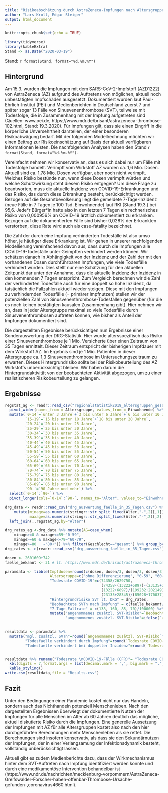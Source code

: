 ```yaml
---
title: "Risikoabschätzung durch AstraZeneca-Impfungen nach Altersgruppen"
author: "Lars Kroll, Edgar Steiger"
output: html_document
---
```


```r
knitr::opts_chunk$set(echo = TRUE)
```

```r
library(tidyverse)
library(kableExtra)
Stand <- as.Date("2020-03-19")
```
Stand: `r format(Stand, format="%d.%m.%Y")`

## Hintergrund 

Am 15.3. wurden die Impfungen mit dem SARS-CoV-2-Impfstoff (AZD1222) von AstraZeneca (AZ) aufgrund des Auftretens von möglichen, aktuell noch unbestätigten Impfschäden ausgesetzt. Dokumentiert wurden laut Paul-Ehrlich-Institut (PEI) und Medienberichten in Deutschland zuerst 7 und später sogar 13 Fälle von Sinusvenenthrombose (SVT), teilweise mit Todesfolge, die in Zusammenhang mit der Impfung aufgetreten sind (Quellen: www.pei.de, https://www.mdr.de/brisant/astrazeneca-thrombose-102.html, Stand: 19.3.2020). Für Impfungen gilt, dass sie einen Eingriff in die körperliche Unversehrtheit darstellen, der einer besonderen Risikoabwägung bedarf. Mit der folgenden Modellrechnung möchten wir einen Beitrag zur Risikoeinschätzung auf Basis der aktuell verfügbaren Informationen leisten. Die nachfolgenden Analysen haben den Stand `r format(Stand, format="%d.%m.%Y")`.

Vereinfacht nehmen wir konservativ an, dass es sich dabei nur um Fälle mit Todesfolge handelt. Verimpft vom Wirkstoff AZ wurden ca. 1,6 Mio. Dosen. Aktuell sind ca. 1,78 Mio. Dosen verfügbar, aber noch nicht verimpft. Welches Risiko bestünde nun, wenn diese Dosen verimpft würden und welche Schutzwirkung steht diesem Risiko entgegen? Um diese Frage zu beantworten, muss die aktuelle Inzidenz von COVID-19-Erkrankungen und das Risiko, das durch diese Erkrankung besteht, berücksichtigt werden. Bezogen auf die Gesamtbevölkerung liegt die gemeldete 7-Tage-Inzidenz (neue Fälle in 7 Tagen je 100 Tsd. Einwohnende) laut RKI (Stand 19.3.) bei 95,6. Jede\*r Bürger\*in hatte also in den letzten 7 Tagen ein rechnerisches Risiko von 0,000956% an COVID-19 ärztlich dokumentiert zu erkranken. Bezogen auf die dokumentierten Fälle sind bisher 0,028% der Erkrankten verstorben, diese Rate wird auch als case-fatality bezeichnet.

Die Zahl der durch eine Impfung verhinderten Todesfälle ist also umso höher, je häufiger diese Erkrankung ist. Wir gehen in unserer nachfolgenden Modellierung vereinfachend davon aus, dass durch die Impfungen alle COVID-19-Todesfälle unter Geimpften verhindert werden können. Wir schätzen danach in Abhängigkeit von der Inzidenz und der Zahl der mit den vorhandenen Dosen durchführbaren Impfungen, wie viele Todesfälle verhindert würden. Dies stellt nur eine Schätzung für den aktuellen Zeitpunkt dar unter der Annahme, dass die aktuelle Inzidenz der Inzidenz in den kommenden 7 Tagen entspricht. Zum Vergleich berechnen wir die Zahl der verhinderten Todesfälle auch für eine doppelt so hohe Inzidenz, da tatsächlich die Fallzahlen aktuell wieder steigen. Diese mit den Impfungen zu verhindernden Todesfälle (= primärer Impfnutzen) stellen wir der potenziellen Zahl von Sinusvenenthrombose-Todesfällen gegenüber (für die es noch keinen bestätigten kausalen Zusammenhang gibt). Hier nehmen wir an, dass in jeder Altersgruppe maximal so viele Todesfälle durch Sinusvenenthrombosen auftreten können, wie bisher als Anteil der Impfungen dokumentiert sind.

Die dargestellten Ergebnisse berücksichtigen nun Ergebnisse einer Sonderauswertung der DRG-Statistik. Hier wurde altersspezifisch das Risiko einer Sinusvenenthrombose je 1 Mio. Versicherte über einen Zeitraum von 35 Tagen ermittelt. Dieser Zeitraum entspricht der bisherigen Impfdauer mit dem Wirkstoff AZ. Im Ergebnis sind je 1 Mio. Patienten in dieser Altersgruppe ca. 1,3 Sinusvenenthrombose im Untersuchungszeitraum zu erwarten. Dieses Hintergrundrisiko sollte bei der Risikobeurteilung des AZ Wirkstoffs unberücksichtigt bleiben. Wir haben darum die Hintergrundaktivität von der beobachteten Aktivität abgezogen, um zu einer realistischeren Risikobeurteilung zu gelangen.

## Ergebnisse

```r
regstat_ag <- readr::read_csv("regionalstatistik2019_altersgruppen_gesamt.csv") %>%
  pivot_wider(names_from = Altersgruppe, values_from = Einwohnende) %>%
  mutate(`0-14`=`unter 3 Jahre`+`3 bis unter 6 Jahre`+`6 bis unter 10 Jahre`+`10 bis unter 15 Jahre`,
         `15-19`=`15 bis unter 18 Jahre`+`18 bis unter 20 Jahre`,
         `20-24`=`20 bis unter 25 Jahre`,
         `25-29`=`25 bis unter 30 Jahre`,
         `30-34`=`30 bis unter 35 Jahre`,
         `35-39`=`35 bis unter 40 Jahre`,
         `40-44`=`40 bis unter 45 Jahre`,
         `45-49`=`45 bis unter 50 Jahre`,
         `50-54`=`50 bis unter 55 Jahre`,
         `55-59`=`55 bis unter 60 Jahre`,
         `60-64`=`60 bis unter 65 Jahre`,
         `65-69`=`65 bis unter 70 Jahre`,
         `70-74`=`70 bis unter 75 Jahre`,
         `75-79`=`75 bis unter 80 Jahre`,
         `80-84`=`80 bis unter 85 Jahre`,
         `85-89`=`85 bis unter 90 Jahre`,
         `90-`=`90 Jahre und mehr`) %>%
  select(`0-14`:`90-`) %>%
  pivot_longer(cols=`0-14`:`90-`, names_to="Alter", values_to="Einwohnende")

drg_data <- readr::read_csv("drg_auswertung_faelle_in_35_Tagen.csv") %>% filter(`ICD-10-4`=="I67.6+I63.6") %>% select(-contains("ICD")) %>% gather(Alter,Rate,3:ncol(.)) %>% select(-gesamt) %>%
    mutate(minage=as.numeric(stringr::str_split_fixed(Alter,"-",2)[,1]),
           maxage=as.numeric(stringr::str_split_fixed(Alter,"-",2)[,2])) %>% filter(Geschlecht=="gesamt") %>%
  left_join(.,regstat_ag,by="Alter")

drg_rates_ag <-drg_data %>% mutate(AG=case_when(
    minage>=0 & maxage<=59~"0-59",
    minage>=60 & maxage<=79~"60-79",
    minage>=80   ~"80+")) %>% filter(Geschlecht=="gesamt") %>% group_by(AG) %>% summarise(Rate=weighted.mean(Rate,Einwohnende))  %>% arrange(AG) %>% pull(Rate)
drg_rates <- c(readr::read_csv("drg_auswertung_faelle_in_35_Tagen.csv") %>% filter(`ICD-10-4`=="I67.6+I63.6") %>% filter(Geschlecht=="gesamt") %>% pull(gesamt),drg_rates_ag)/1e6

dosen <- 2601609+742
faelle_bekannt <- 31 # lt. https://www.mdr.de/brisant/astrazeneca-thrombose-102.html

paramdata <- tibble(Impfdosen=round(c(dosen, dosen/3, dosen/3, dosen/3)),
                    Altersgruppe=c("ohne Differenzierung", "0-59", "60-79", "80+"),
                    "Todesrate COVID-19"=c(74358/2629750,
                                           (74358-(13222+6897)-(23135+28345))/(2629750-(199232+202149)-(85028+170037)),
                                           (13222+6897)/(199232+202149),
                                           (23135+28345)/(85028+170037)),
                    "Hintergrundrisiko SVT lt. DRG" = drg_rates,
                    "Beobachtete SVTn nach Impfung" = c(faelle_bekannt/1.6e6, (faelle_bekannt-1-0)/1.6e6, 1/1.6e6, 0/1.6e6),
                    "7-Tage-Fallrate" = c(138, 160, 85, 70)/100000) %>%
                    mutate("angenommenes zusätzl. SVT-Risiko"=`Beobachtete SVTn nach Impfung`-`Hintergrundrisiko SVT lt. DRG`,
                           "angenommenes zusätzl. SVT-Risiko"=ifelse(`angenommenes zusätzl. SVT-Risiko`<0,0,`angenommenes zusätzl. SVT-Risiko`))
                    

resultdata <- paramdata %>%
  mutate("mgl. zusätzl. SVTn"=round(`angenommenes zusätzl. SVT-Risiko`*Impfdosen),
         "Todesfaelle verhindert durch Impfung"=round(`Todesrate COVID-19`*`7-Tage-Fallrate`*Impfdosen),
         "Todesfaelle verhindert bei doppelter Inzidenz"=round(`Todesrate COVID-19`*`7-Tage-Fallrate`*2*Impfdosen))


resultdata %>% rename("Todesrate \nCOVID-19-Fälle (CFR)"= "Todesrate COVID-19") %>% 
  kbl(digits = 7,format.args = list(decimal.mark = ',', big.mark = ".", scientific=FALSE)) %>%
  kable_styling()
write.csv(resultdata,file = "Results.csv")
```

## Fazit

Unter den Bedingungen einer Pandemie kostet nicht nur das Handeln, sondern auch das Nichthandeln potenziell Menschenleben. Nach den dargestellten Ergebnissen überwiegt der dokumentierte Nutzen der Impfungen für alle 
Menschen im Alter ab 60 Jahren deutlich das mögliche, aktuell diskutierte Risiko durch die Impfungen. Eine 
generelle Aussetzung der Impfungen mit AZ für alle Altersgruppen kostet also nach den hier durchgeführten 
Berechnungen mehr Menschenleben als sie rettet. Die Berechnungen sind insofern konservativ, als dass sie den Sekundärnutzen der Impfungen, der in einer Verlangsamung der Infektionsdynamik besteht, vollständig unberücksichtigt lassen. 

Aktuell gibt es zudem Medienberichte dazu, dass der Wirkmechanismus hinter dem SVT-Auftreten nach Impfung identifiziert werden konnte und durch eine medikamentöse Intervention behandelbar ist (https://www.ndr.de/nachrichten/mecklenburg-vorpommern/AstraZeneca-Greifswalder-Forscher-haben-offenbar-Thrombose-Ursache-gefunden-,coronavirus4660.html). 

